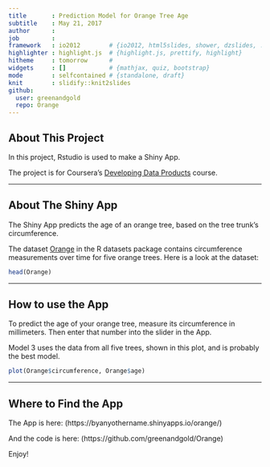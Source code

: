 ```yaml
---
title       : Prediction Model for Orange Tree Age
subtitle    : May 21, 2017
author      : 
job         : 
framework   : io2012        # {io2012, html5slides, shower, dzslides, ...}
highlighter : highlight.js  # {highlight.js, prettify, highlight}
hitheme     : tomorrow      # 
widgets     : []            # {mathjax, quiz, bootstrap}
mode        : selfcontained # {standalone, draft}
knit        : slidify::knit2slides
github:
  user: greenandgold
  repo: Orange
---
```


## About This Project

In this project, Rstudio is used to make a Shiny App. 

The project is for Coursera's [Developing Data Products](https://www.coursera.org/learn/data-products) course. 

---

## About The Shiny App

The Shiny App predicts the age of an orange tree, based on the tree trunk's circumference. 

The dataset [Orange](https://stat.ethz.ch/R-manual/R-devel/library/datasets/html/Orange.html) in the R datasets package contains circumference measurements over time for five orange trees. Here is a look at the dataset:

```r
head(Orange)
```

---

## How to use the App

To predict the age of your orange tree, measure its circumference in millimeters. Then enter that number into the slider in the App. 

Model 3 uses the data from all five trees, shown in this plot, and is probably the best model.

```r
plot(Orange$circumference, Orange$age)
```

---

## Where to Find the App

The App is here: (https://byanyothername.shinyapps.io/orange/)

And the code is here: (https://github.com/greenandgold/Orange)

Enjoy!



